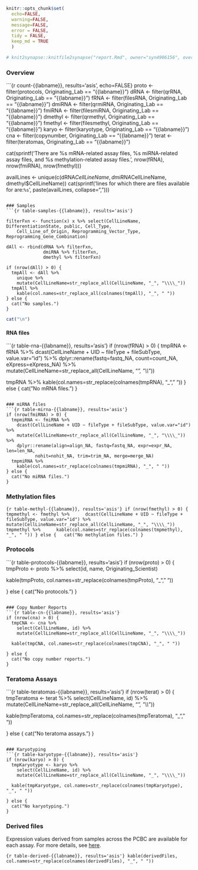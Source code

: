 ```r
knitr::opts_chunk$set(
  echo=FALSE,
  warning=FALSE,
  message=FALSE,
  error = FALSE,
  tidy = FALSE,
  keep_md = TRUE
  )

# knit2synapse::knitfile2synapse("report.Rmd", owner="syn4906156", overwrite=TRUE)
```

### Overview
```{r count-{{labname}}, results='asis', echo=FALSE}
proto <- filter(protocols, Originating_Lab == "{{labname}}")
dRNA <- filter(qrRNA, Originating_Lab == "{{labname}}")
fRNA <- filter(filesRNA, Originating_Lab == "{{labname}}")
dmiRNA <- filter(qrmiRNA, Originating_Lab == "{{labname}}")
fmiRNA <- filter(filesmiRNA, Originating_Lab == "{{labname}}")
dmethyl <- filter(qrmethyl, Originating_Lab == "{{labname}}")
fmethyl <- filter(filesmethyl, Originating_Lab == "{{labname}}")
karyo <- filter(karyotype, Originating_Lab == "{{labname}}")
cna <- filter(copynumber, Originating_Lab == "{{labname}}")
terat <- filter(teratomas, Originating_Lab == "{{labname}}")

cat(sprintf('There are %s mRNA-related assay files, %s miRNA-related assay files, and %s methylation-related assay files.\n', nrow(fRNA), nrow(fmiRNA), nrow(fmethyl)))

availLines <- unique(c(dRNA$CellLineName, dmiRNA$CellLineName, dmethyl$CellLineName))
cat(sprintf('\nThe lines for which there are files available for are:\n\n`%s`', 
            paste(availLines, collapse=", ")))

```

### Samples
```{r table-samples-{{labname}}, results='asis'}

filterFxn <- function(x) x %>% select(CellLineName, DifferentiationState, public, Cell_Type, 
    Cell_Line_of_Origin, Reprogramming_Vector_Type, Reprogramming_Gene_Combination)

dAll <- rbind(dRNA %>% filterFxn, 
              dmiRNA %>% filterFxn,
              dmethyl %>% filterFxn)

if (nrow(dAll) > 0) {
  tmpAll <- dAll %>% 
    unique %>% 
    mutate(CellLineName=str_replace_all(CellLineName, "_", "\\\\_"))
  tmpAll %>% 
    kable(col.names=str_replace_all(colnames(tmpAll), "_", " "))
} else {
  cat("No samples.")
}
```
```r
cat("\n")
```
#### RNA files
```{r table-rna-{{labname}}, results='asis'}
if (nrow(fRNA) > 0) {
  tmpRNA <- fRNA %>% 
    dcast(CellLineName + UID ~ fileType + fileSubType, value.var="id") %>%
    dplyr::rename(fastq=fastq_NA, count=count_NA, eXpress=eXpress_NA) %>%
    mutate(CellLineName=str_replace_all(CellLineName, "_", "\\\\_")) 
  
  tmpRNA %>% 
    kable(col.names=str_replace(colnames(tmpRNA), "_", " "))
} else {
  cat("No mRNA files.")
}
```

### miRNA files
```{r table-mirna-{{labname}}, results='asis'}
if (nrow(fmiRNA) > 0) {
  tmpmiRNA <- fmiRNA %>% 
    dcast(CellLineName + UID ~ fileType + fileSubType, value.var="id") %>%
    mutate(CellLineName=str_replace_all(CellLineName, "_", "\\\\_")) %>% 
    dplyr::rename(align=align_NA, fastq=fastq_NA, expr=expr_NA, len=len_NA, 
           nohit=nohit_NA, trim=trim_NA, merge=merge_NA) 
  tmpmiRNA %>% 
    kable(col.names=str_replace(colnames(tmpmiRNA), "_", " "))
} else {
  cat("No miRNA files.")
}
```

### Methylation files
```{r table-methyl-{{labname}}, results='asis'}
if (nrow(fmethyl) > 0) {
  tmpmethyl <- fmethyl %>% 
    dcast(CellLineName + UID ~ fileType + fileSubType, value.var="id") %>%
    mutate(CellLineName=str_replace_all(CellLineName, "_", "\\\\_")) 
  tmpmethyl %>% 
    kable(col.names=str_replace(colnames(tmpmethyl), "_", " "))
} else {
  cat("No methylation files.")
}
```

### Protocols
```{r table-protocols-{{labname}}, results='asis'}
if (nrow(proto) > 0) {
  tmpProto <- proto %>% 
    select(id, name, Originating_Scientist)
  
  kable(tmpProto, col.names=str_replace(colnames(tmpProto), "_", " "))
  
} else {
  cat("No protocols.")
}
```

### Copy Number Reports
```{r table-cn-{{labname}}, results='asis'}
if (nrow(cna) > 0) {
  tmpCNA <- cna %>% 
    select(CellLineName, id) %>% 
    mutate(CellLineName=str_replace_all(CellLineName, "_", "\\\\_"))
  
  kable(tmpCNA, col.names=str_replace(colnames(tmpCNA), "_", " "))
  
} else {
  cat("No copy number reports.")
}
```

### Teratoma Assays
```{r table-teratomas-{{labname}}, results='asis'}
if (nrow(terat) > 0) {
  tmpTeratoma <- terat %>% 
    select(CellLineName, id) %>% 
    mutate(CellLineName=str_replace_all(CellLineName, "_", "\\\\_"))
  
  kable(tmpTeratoma, col.names=str_replace(colnames(tmpTeratoma), "_", " "))
  
} else {
  cat("No teratoma assays.")
}
```

### Karyotyping
```{r table-karyotype-{{labname}}, results='asis'}
if (nrow(karyo) > 0) {
  tmpKaryotype <- karyo %>% 
    select(CellLineName, id) %>% 
    mutate(CellLineName=str_replace_all(CellLineName, "_", "\\\\_"))
  
  kable(tmpKaryotype, col.names=str_replace(colnames(tmpKaryotype), "_", " "))
  
} else {
  cat("No karyotyping.")
}
```

### Derived files
Expression values derived from samples across the PCBC are available for each assay. For more details, see [here](#!Synapse:syn1773109/wiki/218833).

```{r table-derived-{{labname}}, results='asis'}
kable(derivedFiles, col.names=str_replace(colnames(derivedFiles), "_", " "))
```

